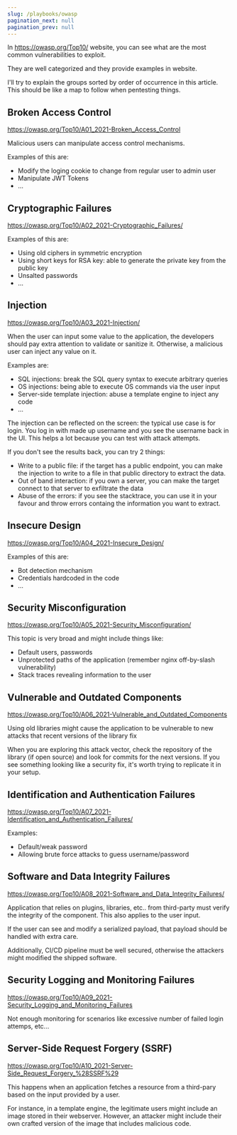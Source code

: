 ```yaml
---
slug: /playbooks/owasp
pagination_next: null
pagination_prev: null
---
```


In https://owasp.org/Top10/ website, you can see what are the most common vulnerabilities to exploit.

They are well categorized and they provide examples in website.

I'll try to explain the groups sorted by order of occurrence in this article. This should be like a map to follow when pentesting things.

## Broken Access Control

https://owasp.org/Top10/A01_2021-Broken_Access_Control

Malicious users can manipulate access control mechanisms.

Examples of this are:

- Modify the loging cookie to change from regular user to admin user
- Manipulate JWT Tokens
- ...

## Cryptographic Failures

https://owasp.org/Top10/A02_2021-Cryptographic_Failures/

Examples of this are:

- Using old ciphers in symmetric encryption
- Using short keys for RSA key: able to generate the private key from the public key
- Unsalted passwords
- ...

## Injection

https://owasp.org/Top10/A03_2021-Injection/

When the user can input some value to the application, the developers should pay extra attention to validate or sanitize it. Otherwise, a malicious user can inject any value on it.

Examples are:
- SQL injections: break the SQL query syntax to execute arbitrary queries
- OS injections: being able to execute OS commands via the user input
- Server-side template injection: abuse a template engine to inject any code
- ...

The injection can be reflected on the screen: the typical use case is for login. You log in with made up username and you see the username back in the UI. This helps a lot because you can test with attack attempts.

If you don't see the results back, you can try 2 things:
- Write to a public file: if the target has a public endpoint, you can make the injection to write to a file in that public directory to extract the data.
- Out of band interaction: if you own a server, you can make the target connect to that server to exfiltrate the data
- Abuse of the errors: if you see the stacktrace, you can use it in your favour and throw errors containg the information you want to extract.

## Insecure Design

https://owasp.org/Top10/A04_2021-Insecure_Design/

Examples of this are:

- Bot detection mechanism
- Credentials hardcoded in the code
- ...

## Security Misconfiguration

https://owasp.org/Top10/A05_2021-Security_Misconfiguration/

This topic is very broad and might include things like:

- Default users, passwords
- Unprotected paths of the application (remember nginx off-by-slash vulnerability)
- Stack traces revealing information to the user

## Vulnerable and Outdated Components

https://owasp.org/Top10/A06_2021-Vulnerable_and_Outdated_Components

Using old libraries might cause the application to be vulnerable to new attacks that recent versions of the library fix

When you are exploring this attack vector, check the repository of the library (if open source) and look for commits for the next versions. If you see something looking like a security fix, it's worth trying to replicate it in your setup.


## Identification and Authentication Failures

https://owasp.org/Top10/A07_2021-Identification_and_Authentication_Failures/

Examples:

- Default/weak password
- Allowing brute force attacks to guess username/password



## Software and Data Integrity Failures

https://owasp.org/Top10/A08_2021-Software_and_Data_Integrity_Failures/

Application that relies on plugins, libraries, etc.. from third-party must verify the integrity of the component. This also applies to the user input. 

If the user can see and modify a serialized payload, that payload should be handled with extra care.

Additionally, CI/CD pipeline must be well secured, otherwise the attackers might modified the shipped software.


## Security Logging and Monitoring Failures

https://owasp.org/Top10/A09_2021-Security_Logging_and_Monitoring_Failures

Not enough monitoring for scenarios like excessive number of failed login attemps, etc...

## Server-Side Request Forgery (SSRF)

https://owasp.org/Top10/A10_2021-Server-Side_Request_Forgery_%28SSRF%29

This happens when an application fetches a resource from a third-pary based on the input provided by a user. 

For instance, in a template engine, the legitimate users might include an image stored in their webserver. However, an attacker might include their own crafted version of the image that includes malicious code.